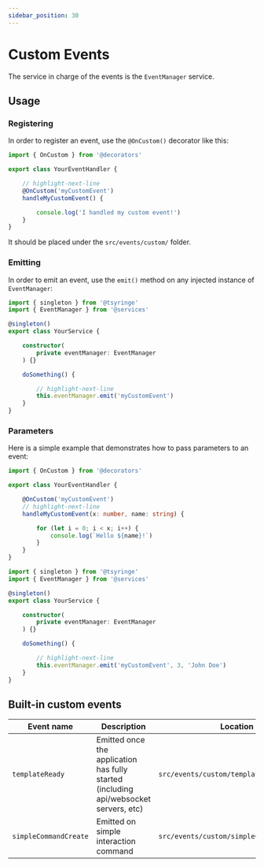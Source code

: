 ```yaml
---
sidebar_position: 30
---
```


# Custom Events

The service in charge of the events is the `EventManager` service.

## Usage

### Registering

In order to register an event, use the `@OnCustom()` decorator like this:

```ts
import { OnCustom } from '@decorators'

export class YourEventHandler {

    // highlight-next-line
    @OnCustom('myCustomEvent')
    handleMyCustomEvent() {

        console.log('I handled my custom event!')
    }
}
```

It should be placed under the `src/events/custom/` folder.

### Emitting

In order to emit an event, use the `emit()` method on any injected instance of `EventManager`:

```ts
import { singleton } from '@tsyringe'
import { EventManager } from '@services'

@singleton()
export class YourService {

    constructor(
        private eventManager: EventManager
    ) {}

    doSomething() {

        // highlight-next-line
        this.eventManager.emit('myCustomEvent')
    }
}
```

### Parameters

Here is a simple example that demonstrates how to pass parameters to an event:

```ts
import { OnCustom } from '@decorators'

export class YourEventHandler {

    @OnCustom('myCustomEvent')
    // highlight-next-line
    handleMyCustomEvent(x: number, name: string) {

        for (let i = 0; i < x; i++) {
            console.log(`Hello ${name}!`)
        }
    }
}
```

```ts
import { singleton } from '@tsyringe'
import { EventManager } from '@services'

@singleton()
export class YourService {

    constructor(
        private eventManager: EventManager
    ) {}

    doSomething() {

        // highlight-next-line
        this.eventManager.emit('myCustomEvent', 3, 'John Doe')
    }
}
```

## Built-in custom events

| Event name              | Description                                                                             | Location                                  |
|-------------------------|-----------------------------------------------------------------------------------------|-------------------------------------------|
| `templateReady`         | Emitted once the application has fully started (including api/websocket servers, etc)   | `src/events/custom/templateReady.ts`      |
| `simpleCommandCreate`   | Emitted on simple interaction command                                                   | `src/events/custom/simpleCommadCreate.ts` |                                      |
